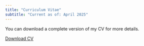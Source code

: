 ```yaml
---
title: "Curriculum Vitae"
subtitle: "Current as of: April 2025"
---
```


You can download a complete version of my CV for more details.

[Download CV](files/Ford_CV_2025 April.pdf){.btn .btn-primary}

